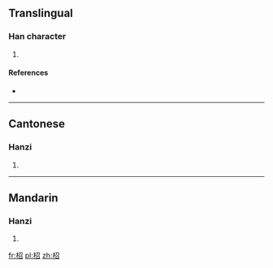 ==Translingual==

===Han character===
{{Han char|rn=75|rad=木|as=05|sn=9|four=|canj=木尸竹口 (DSHR)|ids=⿰[[木]][[召]]}}

# {{defn|Han|sort=木05}}

====References====
* {{Han ref|kx=0519.070|dkj=14624|dj=0907.050|hdz=21191.010|uh=67D6|ud=26582}}

----

==Cantonese==

===Hanzi===
{{yue-hanzi|jyut=[[siu4]]|y=siu4}}

# {{defn|lang=yue|sort=木05}}

----

==Mandarin==

===Hanzi===
{{cmn-hanzi|pin=[[sháo]] ([[shao2]])|wg=shao<sup>2</sup>}}

# {{defn|lang=cmn|sort=木05}}

[[fr:柖]]
[[pl:柖]]
[[zh:柖]]